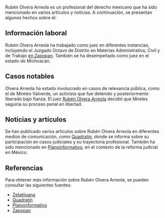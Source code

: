 Rubén Olvera Arreola es un profesional del derecho mexicano que ha sido mencionado en varios artículos y noticias. A continuación, se presentan algunos hechos sobre él:

## Información laboral
Rubén Olvera Arreola ha trabajado como juez en diferentes instancias, incluyendo el Juzgado Octavo de Distrito en Materias Administrativa, Civil y de Trabajo [en Zapopan](https://www.zapopan.gob.mx/wp-content/uploads/2024/05/Digitalizacion_2017_10_18_03_25_08_617.pdf). También se ha desempeñado como juez en el estado de Michoacán.

## Casos notables
Olvera Arreola ha estado involucrado en casos de relevancia pública, como el de Mireles Valverde, un activista que fue detenido y posteriormente liberado bajo fianza. El juez [Rubén Olvera Arreola](https://zetatijuana.com/2017/05/mireles-se-enoja-al-ver-el-documental-tierra-de-carteles-piensa-demandar-a-productores-video/) decidió que Mireles seguiría su proceso penal en libertad.

## Noticias y artículos
Se han publicado varios artículos sobre Rubén Olvera Arreola en diferentes medios de comunicación, como [Quadratín](https://mexico.quadratin.com.mx/tag/ruben-olvera-arreola/), donde se informa sobre su participación en casos judiciales y su trayectoria profesional. También ha sido mencionado en [Planoinformativo](https://planoinformativo.com/1034194/lamentan-perdida-de-carrera-judicial-por-reforma-/), en el contexto de la reforma judicial en México.

## Referencias
Para obtener más información sobre Rubén Olvera Arreola, se pueden consultar las siguientes fuentes:
* [Zetatijuana](https://zetatijuana.com/2017/05/mireles-se-enoja-al-ver-el-documental-tierra-de-carteles-piensa-demandar-a-productores-video/)
* [Quadratín](https://mexico.quadratin.com.mx/tag/ruben-olvera-arreola/)
* [Planoinformativo](https://planoinformativo.com/1034194/lamentan-perdida-de-carrera-judicial-por-reforma-/)
* [Zapopan](https://www.zapopan.gob.mx/wp-content/uploads/2024/05/Digitalizacion_2017_10_18_03_25_08_617.pdf)